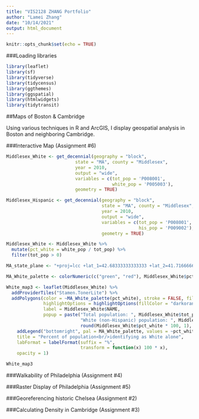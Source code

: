 ```yaml
---
title: "VIS2128 ZHANG Portfolio"
author: "Lamei Zhang"
date: "10/14/2021"
output: html_document
---
```


```r
knitr::opts_chunk$set(echo = TRUE)
```

###Loading libraries

```r
library(leaflet)
library(sf)
library(tidyverse)
library(tidycensus)
library(ggthemes)
library(ggspatial)
library(htmlwidgets)
library(tidytransit)
```


##Maps of Boston & Cambridge

Using various techniques in R and ArcGIS, I display geospatial analysis in Boston and neighboring Cambridge.

###Interactive Map (Assignment #6)

```r
Middlesex_White <- get_decennial(geography = "block",
                          state = "MA", county = "Middlesex",
                          year = 2010,
                          output = "wide",
                          variables = c(tot_pop = 'P008001',
                                        white_pop = 'P005003'),
                          geometry = TRUE)

Middlesex_Hispanic <- get_decennial(geography = "block",
                                    state = "MA", county = "Middlesex",
                                    year = 2010,
                                    output = "wide",
                                    variables = c(tot_pop = 'P008001',
                                                  his_pop = 'P009002'),
                                    geometry = TRUE)
```

```r
Middlesex_White <- Middlesex_White %>%
  mutate(pct_white = white_pop / tot_pop) %>%
  filter(tot_pop > 0)
```

```r
MA_state_plane <- "+proj=lcc +lat_1=42.68333333333333 +lat_2=41.71666666666667 +lat_0=41 +lon_0=-71.5 +x_0=200000.0001016002 +y_0=750000 +ellps=GRS80 +datum=NAD83 +to_meter=0.3048006096012192 +no_defs"
```

```r

MA_White_palette <- colorNumeric(c("green", "red"), Middlesex_White$pct_white)

White_map3 <- leaflet(Middlesex_White) %>%
  addProviderTiles("Stamen.TonerLite") %>%
  addPolygons(color = ~MA_White_palette(pct_white), stroke = FALSE, fillOpacity = 0.7,
              highlightOptions = highlightOptions(fillColor = "darkorange", fillOpacity = 0.9),
              label = Middlesex_White$NAME,
              popup = paste("Total population: ", Middlesex_White$tot_pop, "<br/>",
                            "White (non-Hispanic) population: ", Middlesex_White$bl_pop, " (", 
                            round(Middlesex_White$pct_white * 100, 1), "%)", sep = "")) %>%
    addLegend("bottomright", pal = MA_White_palette, values = ~pct_white,
    title = "Percent of population<br/>identifying as White alone",
    labFormat = labelFormat(suffix = "%",
                            transform = function(x) 100 * x),
    opacity = 1)

White_map3

```

###Walkability of Philadelphia (Assignment #4)




###Raster Display of Philadelphia (Assignment #5)




###Georeferencing historic Chelsea (Assignment #2)




###Calculating Density in Cambridge (Assignment #3)

